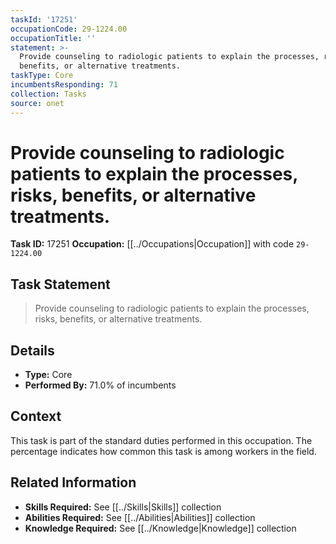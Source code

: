 ```yaml
---
taskId: '17251'
occupationCode: 29-1224.00
occupationTitle: ''
statement: >-
  Provide counseling to radiologic patients to explain the processes, risks,
  benefits, or alternative treatments.
taskType: Core
incumbentsResponding: 71
collection: Tasks
source: onet
---
```

# Provide counseling to radiologic patients to explain the processes, risks, benefits, or alternative treatments.

**Task ID:** 17251
**Occupation:** [[../Occupations|Occupation]] with code `29-1224.00`

## Task Statement

> Provide counseling to radiologic patients to explain the processes, risks, benefits, or alternative treatments.

## Details

- **Type:** Core
- **Performed By:** 71.0% of incumbents

## Context

This task is part of the standard duties performed in this occupation. The percentage indicates how common this task is among workers in the field.

## Related Information

- **Skills Required:** See [[../Skills|Skills]] collection
- **Abilities Required:** See [[../Abilities|Abilities]] collection
- **Knowledge Required:** See [[../Knowledge|Knowledge]] collection
